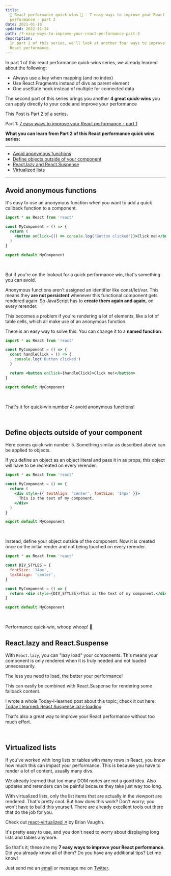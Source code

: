 ```yaml
---
title:
  🚀 React performance quick wins 🚀 - 7 easy ways to improve your React
  performance - part 2
date: 2021-01-18
updated: 2022-11-24
path: /7-easy-ways-to-improve-your-react-performance-part-2
description:
  In part 2 of this series, we'll look at another four ways to improve your
  React performance.
---
```


In part 1 of this react performance quick-wins series, we already learned about the following:

<ul>
  <li>
    <Link to="/blog/7-easy-ways-to-improve-your-react-performance-part-1/#keys">
      Always use a key when mapping (and no index)
    </Link>
  </li>
  <li>
    <Link to="/blog/7-easy-ways-to-improve-your-react-performance-part-1/#fragments">
      Use React.Fragments instead of divs as parent element
    </Link>
  </li>
  <li>
    <Link to="/blog/7-easy-ways-to-improve-your-react-performance-part-1/#useState">
      One useState hook instead of multiple for connected data
    </Link>
  </li>
</ul>

The second part of this series brings you another **4 great quick-wins** you can
apply directly to your code and improve your performance

This Post is Part 2 of a series.

Part 1: [7 easy ways to improve your React performance - part 1](/blog/7-easy-ways-to-improve-your-react-performance-part-1/)


**What you can learn from Part 2 of this React performance quick wins series:**

---

- [Avoid anonymous functions](#avoid-anonymous-funcs)
- [Define objects outside of your component](#defining-objects)
- [React.lazy and React.Suspense](#lazy-suspense)
- [Virtualized lists](#virtualized-lists)

---


## <a name='avoid-anonymous-funcs'></a>Avoid anonymous functions

It's easy to use an anonymous function when you want to add a quick callback
function to a component.

```jsx
import * as React from 'react'

const MyComponent = () => {
  return (
    <button onClick={() => console.log('Button clicked')}>Click me!</button>
  )
}

export default MyComponent
```

<br />

But if you're on the lookout for a quick performance win, that's something you
can avoid.

Anonymous functions aren't assigned an identifier like const/let/var. This means
they **are not persistent** whenever this functional component gets rendered
again. So JavaScript has to **create them again and again,** on every rerender.

This becomes a problem if you're rendering a lot of elements, like a lot of
table cells, which all make use of an anonymous function.

There is an easy way to solve this. You can change it to a **named
function**.

```jsx
import * as React from 'react'

const MyComponent = () => {
  const handleClick = () => {
    console.log('Button clicked')
  }

  return <button onClick={handleClick}>Click me!</button>
}

export default MyComponent
```

<br />

That's it for quick-win number 4: avoid anonymous functions!

<br />

## <a name='defining-objects'></a>Define objects outside of your component

Here comes quick-win number 5. Something similar as described above can be
applied to objects.

If you define an object as an object literal and pass it in as props, this object
will have to be recreated on every rerender.

```jsx
import * as React from 'react'

const MyComponent = () => {
  return (
    <div style={{ textAlign: 'center', fontSize: '14px' }}>
      This is the text of my component.
    </div>
  )
}

export default MyComponent
```

<br />

Instead, define your object outside of the component. Now it is created once on
the initial render and not being touched on every rerender.

```jsx
import * as React from 'react'

const DIV_STYLES = {
  fontSize: '14px',
  textAlign: 'center',
}

const MyComponent = () => {
  return <div style={DIV_STYLES}>This is the text of my component.</div>
}

export default MyComponent
```

<br />

Performance quick-win, whoop whoop! 🚀

<CoffeeHint />

## <a name='lazy-suspense'></a>React.lazy and React.Suspense

With `React.lazy`, you can "lazy load" your components. This means your component
is only rendered when it is truly needed and not loaded unnecessarily.

The less you need to load, the better your performance!

This can easily be combined with React.Suspense for rendering some fallback
content.

I wrote a whole Today-I-learned post about this topic; check it out here:
[Today I learned: React Suspense lazy-loading](/today-i-learned/react-suspense-lazy-loading/)

That's also a great way to improve your React performance without too much
effort.

<br />

## <a name='virtualized-lists'></a>Virtualized lists

If you've worked with long lists or tables with many rows in React, you
know how much this can impact your performance. This is because you have to render a lot of
content, usually many divs.

We already learned that too many DOM nodes are not a good idea. Also updates and
rerenders can be painful because they take just way too long.

With virtualized lists, only the list items that are actually in
the viewport are rendered. That's pretty cool. But how does this work? Don't worry; you won't
have to build this yourself. There are already excellent tools out there that do
the job for you.

Check out <a href="https://github.com/bvaughn/react-virtualized" target="_blank" rel="noopener noreferer">react-virtualized &#8599;</a> by
Brian Vaughn.

It's pretty easy to use, and you don't need to worry about displaying long lists
and tables anymore.

So that's it; these are my **7 easy ways to improve your React performance**.
Did you already know all of them? Do you have any additional tips? Let me know!

Just send me an [email](mailto:@marcoheine.com) or message me on
[Twitter](https://twitter.com/marcoheine_com).
